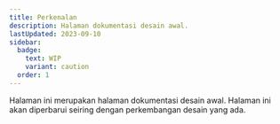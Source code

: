 ```yaml
---
title: Perkenalan
description: Halaman dokumentasi desain awal.
lastUpdated: 2023-09-10
sidebar:
  badge:
    text: WIP
    variant: caution
  order: 1
---
```



Halaman ini merupakan halaman dokumentasi desain awal. Halaman ini akan diperbarui seiring dengan perkembangan desain yang ada.

<WorkInProgress section="design" />
